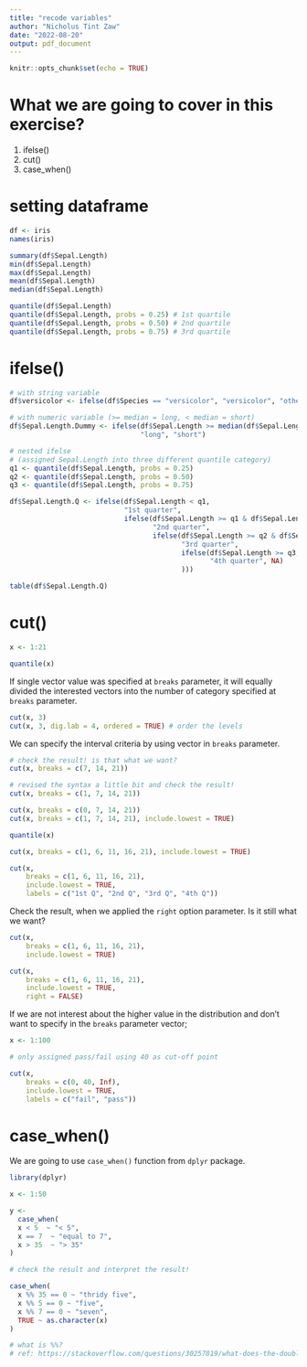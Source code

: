 ```yaml
---
title: "recode variables"
author: "Nicholus Tint Zaw"
date: "2022-08-20"
output: pdf_document
---
```


```r
knitr::opts_chunk$set(echo = TRUE)
```


# What we are going to cover in this exercise? 

1. ifelse()
1. cut()
1. case_when()

# setting dataframe 

```r
df <- iris 
names(iris)

summary(df$Sepal.Length)
min(df$Sepal.Length)
max(df$Sepal.Length)
mean(df$Sepal.Length)
median(df$Sepal.Length)

quantile(df$Sepal.Length)
quantile(df$Sepal.Length, probs = 0.25) # 1st quartile 
quantile(df$Sepal.Length, probs = 0.50) # 2nd quartile 
quantile(df$Sepal.Length, probs = 0.75) # 3rd quartile 

```


# ifelse() 

```r
# with string variable 
df$versicolor <- ifelse(df$Species == "versicolor", "versicolor", "other")

# with numeric variable (>= median = long, < median = short)
df$Sepal.Length.Dummy <- ifelse(df$Sepal.Length >= median(df$Sepal.Length), 
                                "long", "short")

# nested ifelse
# (assigned Sepal.Length into three different quantile category)
q1 <- quantile(df$Sepal.Length, probs = 0.25)
q2 <- quantile(df$Sepal.Length, probs = 0.50)
q3 <- quantile(df$Sepal.Length, probs = 0.75)

df$Sepal.Length.Q <- ifelse(df$Sepal.Length < q1, 
                            "1st quarter", 
                            ifelse(df$Sepal.Length >= q1 & df$Sepal.Length < q2, 
                                   "2nd quarter",
                                   ifelse(df$Sepal.Length >= q2 & df$Sepal.Length < q3,
                                          "3rd quarter", 
                                          ifelse(df$Sepal.Length >= q3, 
                                                 "4th quarter", NA)
                                          )))

table(df$Sepal.Length.Q)
```


# cut() 

```r
x <- 1:21

quantile(x)

```
If single vector value was specified at `breaks` parameter, it will equally divided the interested vectors into the number of category specified at `breaks` parameter. 

```r
cut(x, 3)
cut(x, 3, dig.lab = 4, ordered = TRUE) # order the levels 

```


We can specify the interval criteria by using vector in `breaks` parameter. 

```r
# check the result! is that what we want? 
cut(x, breaks = c(7, 14, 21))

# revised the syntax a little bit and check the result!
cut(x, breaks = c(1, 7, 14, 21))

cut(x, breaks = c(0, 7, 14, 21))
cut(x, breaks = c(1, 7, 14, 21), include.lowest = TRUE)

```


```r
quantile(x)

cut(x, breaks = c(1, 6, 11, 16, 21), include.lowest = TRUE)

cut(x, 
    breaks = c(1, 6, 11, 16, 21), 
    include.lowest = TRUE, 
    labels = c("1st Q", "2nd Q", "3rd Q", "4th Q"))

```

Check the result, when we applied the `right` option parameter. Is it still what we want? 

```r

cut(x, 
    breaks = c(1, 6, 11, 16, 21), 
    include.lowest = TRUE)

cut(x, 
    breaks = c(1, 6, 11, 16, 21), 
    include.lowest = TRUE, 
    right = FALSE)
```

If we are not interest about the higher value in the distribution and don't want to specify in the `breaks` parameter vector; 

```r
x <- 1:100

# only assigned pass/fail using 40 as cut-off point

cut(x, 
    breaks = c(0, 40, Inf), 
    include.lowest = TRUE, 
    labels = c("fail", "pass"))


```



# case_when()

We are going to use `case_when()` function from `dplyr` package. 

```r
library(dplyr)
```

```r
x <- 1:50

y <- 
  case_when(
  x < 5  ~ "< 5",
  x == 7  ~ "equal to 7",
  x > 35  ~ "> 35"
)


```


```r
# check the result and interpret the result! 

case_when(
  x %% 35 == 0 ~ "thridy five",
  x %% 5 == 0 ~ "five",
  x %% 7 == 0 ~ "seven",
  TRUE ~ as.character(x)
)

# what is %%? 
# ref: https://stackoverflow.com/questions/30257819/what-does-the-double-percentage-sign-mean
```

